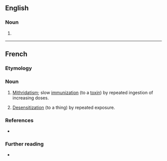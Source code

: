 ==English==

===Noun===
{{en-noun|-}}

# {{lb|en|rare}} {{alternative spelling of|mithridatization|lang=en}}

----

==French==

===Etymology===
{{affix|fr|mithridatiser|-ation}}

===Noun===
{{fr-noun|f}}

# [[mithridatism|Mithridatism]]; slow [[immunization]] (to a [[toxin]]) by repeated ingestion of increasing doses.
# {{lb|fr|figuratively|literary}} [[desensitization|Desensitization]] (to a thing) by repeated exposure.

===References===
* {{R:TLFi}}

===Further reading===
* {{R:TLFi}}